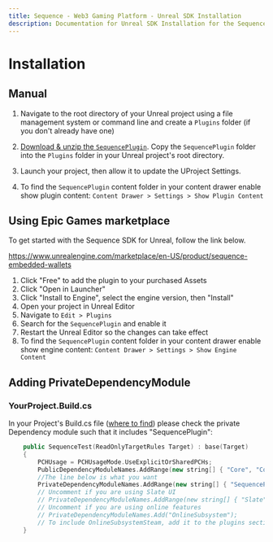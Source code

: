 ```yaml
---
title: Sequence - Web3 Gaming Platform - Unreal SDK Installation
description: Documentation for Unreal SDK Installation for the Sequence infrastructure stack for web3 gaming.
---
```


# Installation

## Manual

1. Navigate to the root directory of your Unreal project using a file management system or command line and create a `Plugins` folder (if you don't already have one)

2. [Download & unzip the `SequencePlugin`](https://github.com/0xsequence/sequence-unreal/releases). Copy the `SequencePlugin` folder into the `Plugins` folder in your Unreal project's root directory.

3. Launch your project, then allow it to update the UProject Settings.

4. To find the `SequencePlugin` content folder in your content drawer enable show plugin content: `Content Drawer > Settings > Show Plugin Content`

## Using Epic Games marketplace

To get started with the Sequence SDK for Unreal, follow the link below.

https://www.unrealengine.com/marketplace/en-US/product/sequence-embedded-wallets

1. Click "Free" to add the plugin to your purchased Assets
2. Click "Open in Launcher"
3. Click "Install to Engine", select the engine version, then "Install"
4. Open your project in Unreal Editor
5. Navigate to `Edit > Plugins`
6. Search for the `SequencePlugin` and enable it
7. Restart the Unreal Editor so the changes can take effect
8. To find the `SequencePlugin` content folder in your content drawer enable show engine content: `Content Drawer > Settings > Show Engine Content`

## Adding PrivateDependencyModule 

### YourProject.Build.cs

In your Project's Build.cs file ([where to find](https://forums.unrealengine.com/t/where-are-build-cs-and-target-cs/302665)) please check the private Dependency module such that it includes "SequencePlugin":

```cpp
    public SequenceTest(ReadOnlyTargetRules Target) : base(Target)
    {
        PCHUsage = PCHUsageMode.UseExplicitOrSharedPCHs;
		PublicDependencyModuleNames.AddRange(new string[] { "Core", "CoreUObject", "Engine", "InputCore" });
        //The line below is what you want
		PrivateDependencyModuleNames.AddRange(new string[] { "SequencePlugin" });
		// Uncomment if you are using Slate UI
		// PrivateDependencyModuleNames.AddRange(new string[] { "Slate", "SlateCore" });
		// Uncomment if you are using online features
		// PrivateDependencyModuleNames.Add("OnlineSubsystem");
		// To include OnlineSubsystemSteam, add it to the plugins section in your uproject file with the Enabled attribute set to true
	}
```
